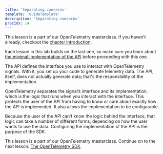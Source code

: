 ```yaml
---
title: 'Separating concerns'
template: 'GuideTemplate'
description: 'Separating concerns'
procIdx: 14
---
```


<Callout variant="course">

This lesson is a part of our OpenTelemetry masterclass. If you haven't already, checkout the [chapter introduction](/opentelemetry-masterclass/fundamentals).

Each lesson in this lab builds on the last one, so make sure you learn about [the minimal implementation of the API](/opentelemetry-masterclass/fundamentals/minimal-implementation) before proceeding with this one.

</Callout>

The API defines the interface you use to interact with OpenTelemetry signals. With it, you set up your code to generate telemetry data. The API, itself, does not actually generate data; that's the responsibility of the implementation.

OpenTelemetry separates the signal’s interface and its implementation, which is the logic that runs when you interact with the interface. This protects the user of the API from having to know or care about exactly how the API is implemented. It also allows the implementation to be configurable.

Because the user of the API can’t know the logic behind the interface, that logic can take a number of different forms, depending on how the user wants to use the data. Configuring the implementation of the API is the purpose of the SDK.

<Callout variant="course">

This lesson is a part of our OpenTelemetry masterclass. Continue on to the next lesson: [The OpenTelemetry SDK](/opentelemetry-masterclass/fundamentals/sdk).

</Callout>
